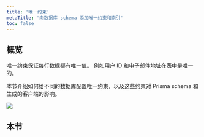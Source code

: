 ```yaml
---
title: '唯一约束'
metaTitle: '向数据库 schema 添加唯一约束和索引'
toc: false
---
```


## 概览

唯一约束保证每行数据都有唯一值。 例如用户 ID 和电子邮件地址在表中是唯一的。

本节介绍如何给不同的数据库配置唯一约束，以及这些约束对 Prisma schema 和生成的客户端的影响。

![](unique-constraints-and-indexes/unique-constraint-illustration.png)

## 本节

<Subsections />
